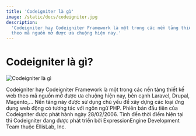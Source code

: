 ```yaml
---
title: 'Codeigniter là gì'
image: /static/docs/codeigniter.jpg
description:
  'Codeigniter hay Codeigniter Framework là một trong các nền tảng thiết kế web
  theo mã nguồn mở được ưa chuộng hiện nay.'
---
```


# Codeigniter là gì?

![Codeigniter là gì](/static/docs/codeigniter.jpg)

Codeigniter hay Codeigniter Framework là một trong các nền tảng thiết kế web
theo mã nguồn mở được ưa chuộng hiện nay, bên cạnh Laravel, Drupal, Magento,…
Nền tảng này được sử dụng chủ yếu để xây dựng các loại ứng dụng web động có
tương tác với ngôn ngữ PHP. Phiên bản đầu tiên của Codeigniter được phát hành
ngày 28/02/2006. Tính đến thời điểm hiện tại thì Codeigniter đang được phát
triển bởi ExpressionEngine Development Team thuộc EllisLab, Inc.
